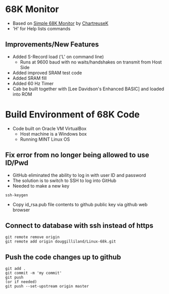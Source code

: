 = 68K Monitor =

* Based on [https://raw.githubusercontent.com/ChartreuseK/68k-Monitor/master/Monitor-Simple.x68 Simple 68K Monitor] by [https://github.com/ChartreuseK ChartreuseK]
* 'H' for Help lists commands

== Improvements/New Features ==

* Added S-Record load ('L' on command line)
** Runs at 9600 baud with no waits/handshakes on transmit from Host Side
* Added improved SRAM test code
* Added SRAM fill
* Added 60 Hz Timer
* Cab be built together with [Lee Davidson's Enhanced BASIC] and loaded into ROM

= Build Environment of 68K Code =

* Code built on Oracle VM VirtualBox
** Host machine is a Windows box
** Running MINT Linux OS

== Fix error from no longer being allowed to use ID/Pwd ==

* GitHub eliminated the ability to log in with user ID and password
* The solution is to switch to SSH to log into GitHub
* Needed to make a new key
<pre>
ssh-keygen
</pre>
* Copy id_rsa.pub file contents to github public key via github web browser

== Connect to database with ssh instead of https ==

<pre>
git remote remove origin
git remote add origin douggilliland/Linux-68k.git
</pre>

== Push the code changes up to github ==

<pre>
git add .
git commit -m 'my commit'
git push
(or if needed)
git push --set-upstream origin master
</pre>
